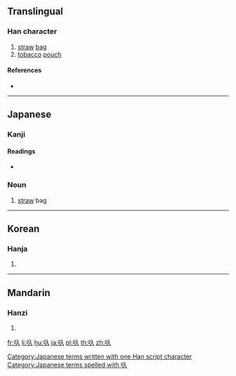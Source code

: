 ==Translingual==

===Han character===
{{Han char|rn=30|rad=口|as=02|sn=5|four=|canj=RO|ids=⿰口入}}

# [[straw]] [[bag]]
# [[tobacco]] [[pouch]]

====References====
* {{Han ref|kx=0174.091|dkj=03267|dj=0386.060|hdz=10570.050|uh=53FA|ud=21498}}

----

==Japanese==

===Kanji===
{{ja-kanji|grade=|rs=口02}}

====Readings====
* {{ja-readings|on=|kun=[[かます]] (kamasu)}}

===Noun===
{{ja-noun|かます}}

# [[straw]] bag

[[Category:Japanese terms written with one Han script character]]
[[Category:Japanese terms spelled with 叺]]

----

==Korean==

===Hanja===
{{ko-hanja|hangeul=입|rv=ip|mr=ip}}

# {{defn|lang=ko|sort=口02}}

----

==Mandarin==

===Hanzi===
{{cmn-hanzi|pin=[[chǐ]] ([[chi3]])|wg=ch'ih<sup>3</sup>}}

# {{defn|lang=cmn|sort=口02}}

[[fr:叺]]
[[li:叺]]
[[hu:叺]]
[[ja:叺]]
[[pl:叺]]
[[th:叺]]
[[zh:叺]]
